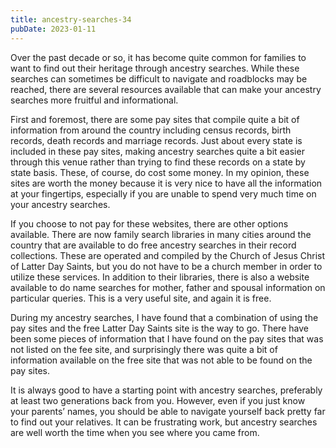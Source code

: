 ```yaml
---
title: ancestry-searches-34
pubDate: 2023-01-11
---
```


Over the past decade or so, it has become quite common for families to want to find out their heritage through ancestry searches.  While these searches can sometimes be difficult to navigate and roadblocks may be reached, there are several resources available that can make your ancestry searches more fruitful and informational.

First and foremost, there are some pay sites that compile quite a bit of information from around the country including census records, birth records, death records and marriage records.  Just about every state is included in these pay sites, making ancestry searches quite a bit easier through this venue rather than trying to find these records on a state by state basis.  These, of course, do cost some money.  In my opinion, these sites are worth the money because it is very nice to have all the information at your fingertips, especially if you are unable to spend very much time on your ancestry searches.

If you choose to not pay for these websites, there are other options available.  There are now family search libraries in many cities around the country that are available to do free ancestry searches in their record collections.  These are operated and compiled by the Church of Jesus Christ of Latter Day Saints, but you do not have to be a church member in order to utilize these services.  In addition to their libraries, there is also a website available to do name searches for mother, father and spousal information on particular queries.  This is a very useful site, and again it is free.

During my ancestry searches, I have found that a combination of using the pay sites and the free Latter Day Saints site is the way to go.  There have been some pieces of information that I have found on the pay sites that was not listed on the fee site, and surprisingly there was quite a bit of information available on the free site that was not able to be found on the pay sites.

It is always good to have a starting point with ancestry searches, preferably at least two generations back from you.  However, even if you just know your parents’ names, you should be able to navigate yourself back pretty far to find out your relatives.  It can be frustrating work, but ancestry searches are well worth the time when you see where you came from.